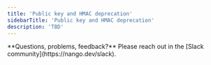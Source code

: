 ```yaml
---
title: 'Public key and HMAC deprecation'
sidebarTitle: 'Public key and HMAC deprecation'
description: 'TBD'
---
```


<Tip>
    **Questions, problems, feedback?** Please reach out in the [Slack community](https://nango.dev/slack).
</Tip>